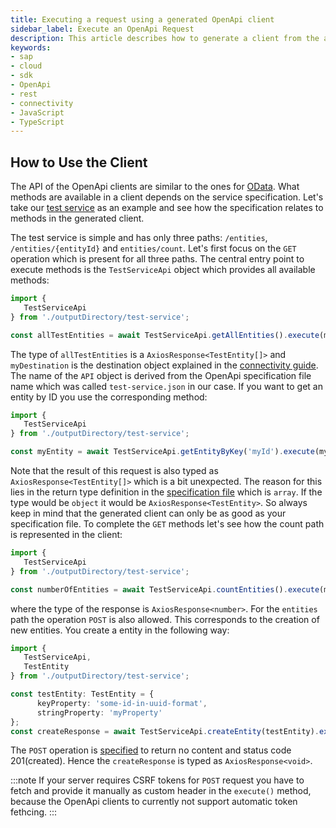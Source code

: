 ```yaml
---
title: Executing a request using a generated OpenApi client
sidebar_label: Execute an OpenApi Request
description: This article describes how to generate a client from the a service definition and how to use the client.
keywords:
- sap
- cloud
- sdk
- OpenApi
- rest
- connectivity
- JavaScript
- TypeScript
---
```



## How to Use the Client

The API of the OpenApi clients are similar to the ones for [OData](../odata/execute-odata-request).
What methods are available in a client depends on the service specification.
Let's take  our [test service](https://github.com/SAP/cloud-sdk-js/blob/main/test-resources/rest-service-specs/test-service.json) as an example and see how the specification relates to methods in the generated client.

The test service is simple and has only three paths: `/entities`, `/entities/{entityId}` and `entities/count`.
Let's first focus on the `GET` operation which is present for all three paths.
The central entry point to execute methods is the `TestServiceApi` object which provides all available methods:

```ts
import {
   TestServiceApi
} from './outputDirectory/test-service';

const allTestEntities = await TestServiceApi.getAllEntities().execute(myDestination);
```

The type of `allTestEntities` is a `AxiosResponse<TestEntity[]>` and `myDestination` is the destination object explained in the [connectivity guide](./connectivity/destination).
The name of the `API` object is derived from the OpenApi specification file name which was called `test-service.json` in our case.
If you want to get an entity by ID you use the corresponding method:

```ts
import {
   TestServiceApi
} from './outputDirectory/test-service';

const myEntity = await TestServiceApi.getEntityByKey('myId').execute(myDestination);
```

Note that the result of this request is also typed as `AxiosResponse<TestEntity[]>`  which is a bit unexpected.
The reason for this lies in the return type definition in the [specification file](https://github.com/SAP/cloud-sdk-js/blob/main/test-resources/rest-service-specs/test-service.json) which is `array`.
If the type would be `object` it would be `AxiosResponse<TestEntity>`.
So always keep in mind that the generated client can only be as good as your specification file.
To complete the `GET` methods let's see how the count path is represented in the client:

```ts
import {
   TestServiceApi
} from './outputDirectory/test-service';

const numberOfEntities = await TestServiceApi.countEntities().execute(myDestination);
```

where the type of the response is `AxiosResponse<number>`.
For the `entities` path the operation `POST` is also allowed.
This corresponds to the creation of new entities.
You create a entity in the following way:

```ts
import {
   TestServiceApi,
   TestEntity
} from './outputDirectory/test-service';

const testEntity: TestEntity = {
      keyProperty: 'some-id-in-uuid-format',
      stringProperty: 'myProperty'
};
const createResponse = await TestServiceApi.createEntity(testEntity).execute(restDestination);
```

The `POST` operation is [specified](https://github.com/SAP/cloud-sdk-js/blob/main/test-resources/rest-service-specs/test-service.json) to return no content and status code 201(created).
Hence the `createResponse` is typed as `AxiosResponse<void>`.

:::note
If your server requires CSRF tokens for `POST` request you have to fetch and provide it manually as custom header in the `execute()` method, because the OpenApi clients to currently not support automatic token fethcing.
:::
